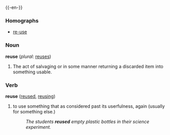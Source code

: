 {{-en-}}

===Homographs===
*[[re-use]]

===Noun===
'''reuse''' (''plural'': [[reuses]])
#The act of salvaging or in some manner returning a discarded item into something usable.

===Verb===
'''reuse''' ([[reused]], [[reusing]])
#to use something that as considered past its userfulness, again (usually for something else.)
#:''The students '''reused''' empty plastic bottles in their science experiment.''